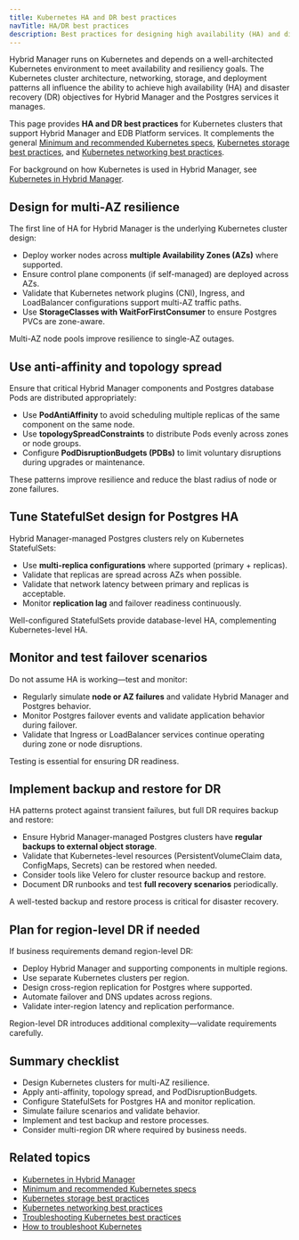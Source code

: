 ```yaml
---
title: Kubernetes HA and DR best practices
navTitle: HA/DR best practices
description: Best practices for designing high availability (HA) and disaster recovery (DR) in Kubernetes clusters supporting Hybrid Manager and managed Postgres services.
---
```


Hybrid Manager runs on Kubernetes and depends on a well-architected Kubernetes environment to meet availability and resiliency goals.
The Kubernetes cluster architecture, networking, storage, and deployment patterns all influence the ability to achieve high availability (HA) and disaster recovery (DR) objectives for Hybrid Manager and the Postgres services it manages.

This page provides **HA and DR best practices** for Kubernetes clusters that support Hybrid Manager and EDB Platform services.
It complements the general [Minimum and recommended Kubernetes specs](/edb-postgres-ai/hybrid-manager/install/kubernetes/recommended/), [Kubernetes storage best practices](./storage-best-practices), and [Kubernetes networking best practices](./manage-kubernetes-networking).

For background on how Kubernetes is used in Hybrid Manager, see [Kubernetes in Hybrid Manager](/portal/kubernetes/learn/explained/k8s-in-hybrid-manager).

## Design for multi-AZ resilience

The first line of HA for Hybrid Manager is the underlying Kubernetes cluster design:

-   Deploy worker nodes across **multiple Availability Zones (AZs)** where supported.
-   Ensure control plane components (if self-managed) are deployed across AZs.
-   Validate that Kubernetes network plugins (CNI), Ingress, and LoadBalancer configurations support multi-AZ traffic paths.
-   Use **StorageClasses with WaitForFirstConsumer** to ensure Postgres PVCs are zone-aware.

Multi-AZ node pools improve resilience to single-AZ outages.

## Use anti-affinity and topology spread

Ensure that critical Hybrid Manager components and Postgres database Pods are distributed appropriately:

-   Use **PodAntiAffinity** to avoid scheduling multiple replicas of the same component on the same node.
-   Use **topologySpreadConstraints** to distribute Pods evenly across zones or node groups.
-   Configure **PodDisruptionBudgets (PDBs)** to limit voluntary disruptions during upgrades or maintenance.

These patterns improve resilience and reduce the blast radius of node or zone failures.

## Tune StatefulSet design for Postgres HA

Hybrid Manager-managed Postgres clusters rely on Kubernetes StatefulSets:

-   Use **multi-replica configurations** where supported (primary + replicas).
-   Validate that replicas are spread across AZs when possible.
-   Validate that network latency between primary and replicas is acceptable.
-   Monitor **replication lag** and failover readiness continuously.

Well-configured StatefulSets provide database-level HA, complementing Kubernetes-level HA.

## Monitor and test failover scenarios

Do not assume HA is working—test and monitor:

-   Regularly simulate **node or AZ failures** and validate Hybrid Manager and Postgres behavior.
-   Monitor Postgres failover events and validate application behavior during failover.
-   Validate that Ingress or LoadBalancer services continue operating during zone or node disruptions.

Testing is essential for ensuring DR readiness.

## Implement backup and restore for DR

HA patterns protect against transient failures, but full DR requires backup and restore:

-   Ensure Hybrid Manager-managed Postgres clusters have **regular backups to external object storage**.
-   Validate that Kubernetes-level resources (PersistentVolumeClaim data, ConfigMaps, Secrets) can be restored when needed.
-   Consider tools like Velero for cluster resource backup and restore.
-   Document DR runbooks and test **full recovery scenarios** periodically.

A well-tested backup and restore process is critical for disaster recovery.

## Plan for region-level DR if needed

If business requirements demand region-level DR:

-   Deploy Hybrid Manager and supporting components in multiple regions.
-   Use separate Kubernetes clusters per region.
-   Design cross-region replication for Postgres where supported.
-   Automate failover and DNS updates across regions.
-   Validate inter-region latency and replication performance.

Region-level DR introduces additional complexity—validate requirements carefully.

## Summary checklist

-   Design Kubernetes clusters for multi-AZ resilience.
-   Apply anti-affinity, topology spread, and PodDisruptionBudgets.
-   Configure StatefulSets for Postgres HA and monitor replication.
-   Simulate failure scenarios and validate behavior.
-   Implement and test backup and restore processes.
-   Consider multi-region DR where required by business needs.

## Related topics

-   [Kubernetes in Hybrid Manager](/portal/kubernetes/learn/explained/k8s-in-hybrid-manager)
-   [Minimum and recommended Kubernetes specs](/edb-postgres-ai/hybrid-manager/install/kubernetes/recommended/)
-   [Kubernetes storage best practices](./storage-best-practices)
-   [Kubernetes networking best practices](./manage-kubernetes-networking)
-   [Troubleshooting Kubernetes best practices](./troubleshooting-best-practices)
-   [How to troubleshoot Kubernetes](/portal/kubernetes/learn/how-to/troubleshooting-on-kubernetes)
